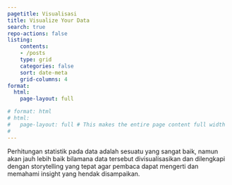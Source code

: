 ```yaml
---
pagetitle: Visualisasi
title: Visualize Your Data
search: true
repo-actions: false
listing:
    contents: 
    - /posts
    type: grid
    categories: false
    sort: date-meta
    grid-columns: 4
format:
  html:
    page-layout: full

# format: html
# html:
#   page-layout: full # This makes the entire page content full width
#   
---
```


Perhitungan statistik pada data adalah sesuatu yang sangat baik, namun akan jauh lebih baik bilamana data tersebut divisualisasikan dan dilengkapi dengan storytelling yang tepat agar pembaca dapat mengerti dan memahami insight yang hendak disampaikan. 


<!-- Seperti halnya papan pengumuman (information board), sebuah dashboard dapat memuat bermacam-macam informasi yang diperlukan oleh para stakeholders dalam rangka membantu mereka membuat sebuah keputusan. Informasi awal sebuah dashboard umumnya adalah sebuah data tabel yang berisikan angka-angka mentah yang perlu terlebih dahulu dibersihkan (data cleaning), diolah (data wrangling) dan dianalisa (data analisis) untuk kemudian dijabarkan ke dalam sebuah visualisasi grafik yang mudah untuk dibaca dan dipahami. -->

<!-- Informasi dalam dashboard monitoring ini dapat sangat beragam tergantung kepada tujuan yang hendak diinginkan. Sebuah data penjualan misalnya, dapat diolah menjadi berbagai insight yang amat sangat diperlukan, seperti nilai kumulatif penjualan per-tahun, Kelompok barang yang paling cepat terjual, dan lain sebagainya. Data awalnya pun dapat diperoleh dari berbagai sumber yang dapat dikoneksikan secara real time untuk mendapatkan hasil analisa yang presisi dan instant. -->

<!-- <br> -->

<!-- :::::::: columns -->
<!-- ::: {.column width="32%"} -->
<!-- [![Click to open](images/dashboardcontoh3.png){.border .responsive-image}](https://andiska.shinyapps.io/monitoringboard/) -->
<!-- ::: -->

<!-- ::: {.column width="2%"} -->
<!-- ::: -->

<!-- ::: {.column width="32%"} -->
<!-- [![Click to open](images/dsh4.png){.border .responsive-image}](https://andiska.shinyapps.io/nation_monitoring/) -->
<!-- ::: -->

<!-- ::: {.column width="2%"} -->
<!-- ::: -->

<!-- ::: {.column width="32%"} -->
<!-- [![Click to open](images/dashboardcontoh4.png){.border .responsive-image}](https://app.powerbi.com/view?r=eyJrIjoiODA4ZDljM2UtNzcyOS00NDAyLTg0Y2MtNWFjYTkwNGI3MGUwIiwidCI6ImU2YTM3MDkzLTgxOTAtNGM4Mi04M2JmLTljMGVlZGVkZDU3NCIsImMiOjEwfQ%3D%3D) -->
<!-- ::: -->
<!-- :::::::: -->
